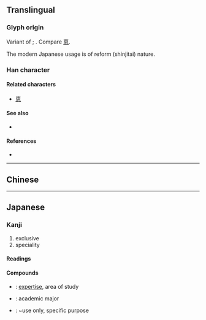 {{also|專|尃}}
{{character info/new}}
==Translingual==
{{Han simplified forms|專|専|专}}

===Glyph origin===
Variant of {{l|mul|專}}; {{Han simp|專|nocap=1}}. Compare [[恵]].

The modern Japanese usage is of reform (shinjitai) nature.

===Han character===
{{Han char|rn=41|rad=寸|as=06|sn=9|four=|canj=JWDI|ids=⿱𤰔寸}}

====Related characters====
* [[恵]] <!-- same simplification -->

====See also====
* {{l|mul|曺}}

====References====
* {{Han ref|kx=0294.111|hdz=10504.141|uh=5C02|ud=23554}}

----

==Chinese==
{{zh-see|專|v}}

----

==Japanese==
{{ja-kanji forms|専|專}}

===Kanji===
{{ja-kanji|grade=6|rs=寸06|kyu=專}}

# exclusive
# speciality

====Readings====
{{ja-readings
|on=せん
|kun=もっぱ-ら
}}

====Compounds====
* {{ja-r|専門|せんもん}}: [[expertise]], area of study
* {{ja-r|専攻|せんこう}}: academic major
* {{ja-r|専用|せんよう}}: ~use only, specific purpose